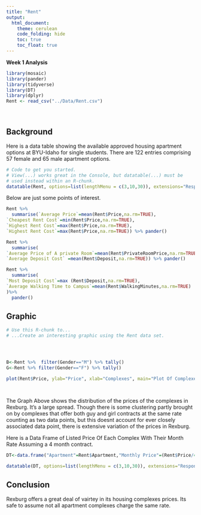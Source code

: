 ```yaml
---
title: "Rent"
output: 
  html_document:
    theme: cerulean
    code_folding: hide
    toc: true
    toc_float: true
---
```


**Week 1 Analysis**

```r
library(mosaic)
library(pander)
library(tidyverse)
library(DT) 
library(dplyr)
Rent <- read_csv("../Data/Rent.csv")
```


<br />

## Background

Here is a data table showing the available approved housing apartment options at BYU-Idaho for single students. There are 122 entries comprising 57 female and 65 male apartment options.


```r
# Code to get you started. 
# View(...) works great in the Console, but datatable(...) must be
# used instead within an R-chunk.
datatable(Rent, options=list(lengthMenu = c(3,10,30)), extensions="Responsive")
```

Below are just some points of interest.


```r
Rent %>%
  summarise(`Average Price`=mean(Rent$Price,na.rm=TRUE),  
`Cheapest Rent Cost`=min(Rent$Price,na.rm=TRUE),
`Highest Rent Cost`=max(Rent$Price,na.rm=TRUE),
`Highest Rent Cost`=max(Rent$Price,na.rm=TRUE)) %>% pander()

Rent %>% 
  summarise(
`Average Price of A private Room`=mean(Rent$PrivateRoomPrice,na.rm=TRUE),
`Average Deposit Cost` =mean(Rent$Deposit,na.rm=TRUE)) %>% pander()

Rent %>% 
  summarise(
`Most Deposit Cost`=max (Rent$Deposit,na.rm=TRUE),
`Average Walking Time to Campus`=mean(Rent$WalkingMinutes,na.rm=TRUE)
)%>%
  pander()

```


## Graphic



```r
# Use this R-chunk to...
# ...Create an interesting graphic using the Rent data set.




B<-Rent %>%  filter(Gender=="M") %>% tally()
G<-Rent %>% filter(Gender=="F") %>% tally()

plot(Rent$Price, ylab="Price", xlab="Complexes", main="Plot Of Complexes", col="Maroon")




```

The Graph Above shows the distribution of the prices of the complexes in Rexburg.  It's a large spread.  Though there is some clustering partly brought on by complexes that offer both guy and girl contracts at the same rate counting as two data points, but this doesnt account for ever closely associated data point, there is extensive variation of the prices in Rexburg.

Here is a Data Frame of Listed Price Of Each Complex With Their Month Rate Assuming a 4 month contract.

```r

DT<-data.frame("Apartment"=Rent$Apartment,"Monthly Price"=(Rent$Price/4))

datatable(DT, options=list(lengthMenu = c(3,10,30)), extensions="Responsive")

```




## Conclusion

Rexburg offers a great deal of vairtey in its housing complexes prices.  Its safe to assume not all apartment complexes charge the same rate.  


